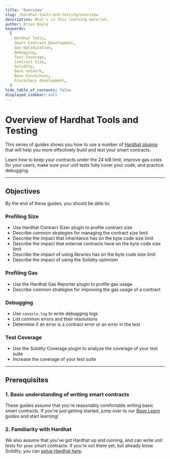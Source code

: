 ```yaml
---
title: 'Overview'
slug: /hardhat-tools-and-testing/overview
description: What's in this learning material.
author: Brian Doyle
keywords:
  [
    Hardhat Tools,
    Smart Contract Development,
    Gas Optimization,
    Debugging,
    Test Coverage,
    Contract Size,
    Solidity,
    Base network,
    Base blockchain,
    blockchain development,
  ]
hide_table_of_contents: false
displayed_sidebar: null
---
```


# Overview of Hardhat Tools and Testing

This series of guides shows you how to use a number of [Hardhat plugins] that will help you more effectively build and test your smart contracts.

Learn how to keep your contracts under the 24 kiB limit, improve gas costs for your users, make sure your unit tests fully cover your code, and practice debugging.

---

## Objectives

By the end of these guides, you should be able to:

### Profiling Size

- Use Hardhat Contract Sizer plugin to profile contract size
- Describe common strategies for managing the contract size limit
- Describe the impact that inheritance has on the byte code size limit
- Describe the impact that external contracts have on the byte code size limit
- Describe the impact of using libraries has on the byte code size limit
- Describe the impact of using the Solidity optimizer

### Profiling Gas

- Use the Hardhat Gas Reporter plugin to profile gas usage
- Describe common strategies for improving the gas usage of a contract

### Debugging

- Use `console.log` to write debugging logs
- List common errors and their resolutions
- Determine if an error is a contract error or an error in the test

### Test Coverage

- Use the Solidity Coverage plugin to analyze the coverage of your test suite
- Increase the coverage of your test suite

---

## Prerequisites

### 1. Basic understanding of writing smart contracts

These guides assume that you're reasonably comfortable writing basic smart contracts. If you're just getting started, jump over to our [Base Learn] guides and start learning!

### 2. Familiarity with Hardhat

We also assume that you've got Hardhat up and running, and can write unit tests for your smart contracts. If you're not there yet, but already know Solidity, you can [setup Hardhat here].

[setup Hardhat here]: https://docs.base.org/learn/hardhat/hardhat-setup-overview/hardhat-setup-overview-sbs
[Hardhat plugins]: https://hardhat.org/hardhat-runner/plugins
[Base Learn]: https://base.org/learn

